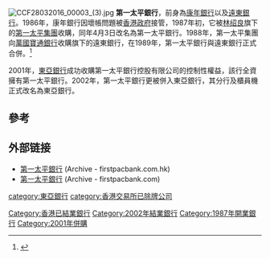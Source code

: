 [[File:CCF28032016_00003_(3).jpg|thumb]]
'''第一太平銀行'''，前身為[[康年銀行|康年銀行]]以及[[遠東銀行_(香港)|遠東銀行]]。1986年，康年銀行因壞帳問題被[[香港殖民地時期#香港政府|香港政府]]接管，1987年初，它被[[林绍良|林绍良]]旗下的[[第一太平集團|第一太平集團]]收購，同年4月3日改名為第一太平銀行。1988年，第一太平集團向[[萬國寶通銀行|萬國寶通銀行]]收購旗下的遠東銀行，在1989年，第一太平銀行與遠東銀行正式合併。<ref>{{Cite web |url=http://www.firstpacco.com/admin/upload/ir/reports/car2006.pdf |title=第一太平二十五年歷史 |accessdate=2009-03-09 |archiveurl=https://web.archive.org/web/20090419074205/http://www.firstpacco.com/admin/upload/ir/reports/car2006.pdf |archivedate=2009-04-19 |deadurl=yes }}</ref>

2001年，[[東亞銀行|東亞銀行]]成功收購第一太平銀行控股有限公司的控制性權益，該行全資擁有第一太平銀行。2002年，第一太平銀行更被併入東亞銀行，其分行及櫃員機正式改名為東亞銀行。

== 參考 ==
{{reflist}}

==外部链接==
* [http://wayback.archive.org/web/*/http://www.firstpacbank.com.hk 第一太平銀行] (Archive - firstpacbank.com.hk) {{en}}
* [http://web.archive.org/web/*/http://www.firstpacbank.com/ 第一太平銀行] (Archive - firstpacbank.com) {{en}}

{{bank-stub}}
{{HK Bank}}
[[Category:香港已結業銀行|Category:香港已結業銀行]]
[[category:東亞銀行|category:東亞銀行]]
[[category:香港交易所已除牌公司|category:香港交易所已除牌公司]]
[[Category:2002年結業銀行|Category:2002年結業銀行]]
[[Category:1987年開業銀行|Category:1987年開業銀行]]
[[Category:2001年併購|Category:2001年併購]]